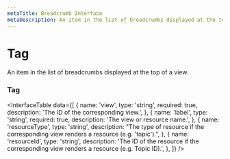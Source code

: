 ```yaml
---
metaTitle: Breadcrumb Interface
metaDescription: An item in the list of breadcrumbs displayed at the top of a view.
---
```


# Tag

<Description>
  An item in the list of breadcrumbs displayed at the top of a view.
</Description>

### Tag

<InterfaceTable
  data={[
    {
      name: 'view',
      type: 'string',
      required: true,
      description: 'The ID of the corresponding view.',
    },
    {
      name: 'label',
      type: 'string',
      required: true,
      description: 'The view or resource name.',
    },
    {
      name: 'resourceType',
      type: 'string',
      description:
        "The type of resource if the corresponding view renders a resource (e.g. 'topic').",
    },
    {
      name: 'resourceId',
      type: 'string',
      description:
        'The ID of the resource if the corresponding view renders a resource (e.g. Topic ID).',
    },
  ]}
/>
